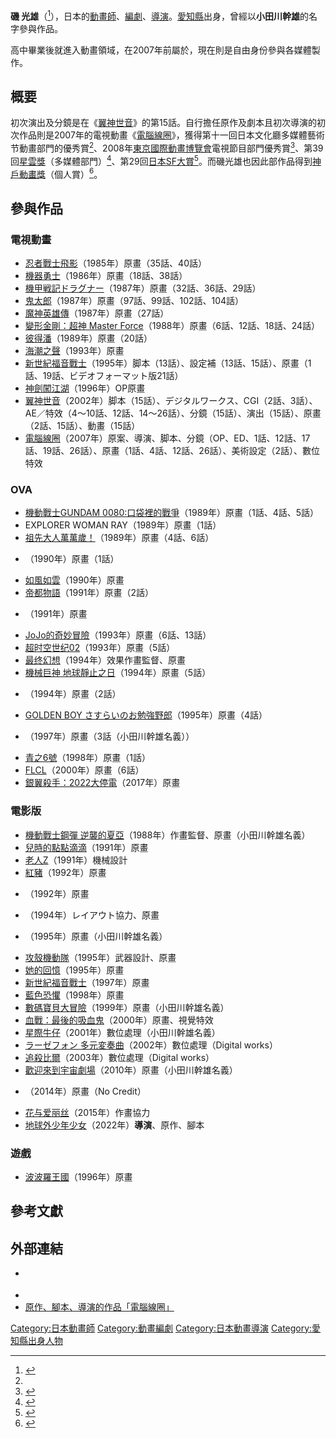 {{noteTA|G1=Anime}}
{{Japanese|japanese=磯 光雄|kana=いそ みつお|romaji=Iso Mitsuo}}
'''磯 光雄'''（{{bd|1966年}}<ref name="bunka2007">{{Cite web|url=http://warp.ndl.go.jp/info:ndljp/pid/1165901/plaza.bunka.go.jp/festival/2007/animation/000830/|title=2007年 文化庁メディア芸術祭 アニメーション部門 優秀賞 電脳コイル | 文化庁メディア芸術プラザ|accessdate=2018-01-09}}</ref>），日本的[[動畫師|動畫師]]、[[編劇|編劇]]、[[導演|導演]]。[[愛知縣|愛知縣]]出身，曾經以'''小田川幹雄'''的名字參與作品。

高中畢業後就進入動畫領域，在2007年前屬於{{link-ja|座圓洞|スタジオ座円洞}}，現在則是自由身份參與各媒體製作。

== 概要 ==
初次演出及分鏡是在《[[翼神世音|翼神世音]]》的第15話。自行擔任原作及劇本且初次導演的初次作品則是2007年的電視動畫《[[電腦線圈|電腦線圈]]》，獲得第十一回日本文化廳多媒體藝術节動畫部門的優秀賞<ref name="bunka2007"/>、2008年[[東京國際動畫博覽會|東京國際動畫博覽會]]電視節目部門優秀賞<ref>{{Cite web |url=http://www.tokyoanime.jp/blog/2008/02/25/133 |title=NEWS ～ 東京国際アニメフェア2008 |accessdate=2018-01-09 |deadurl=yes |archiveurl=https://web.archive.org/web/20080703072855/http://www.tokyoanime.jp/blog/2008/02/25/133 |archivedate=2008-07-03}}</ref>、第39回[[星雲獎_(日本)|星雲獎]]（多媒體部門）<ref>{{Cite web |url=https://animeanime.jp/article/2008/08/24/3574.html |title=第39回星雲賞長編部門 図書館戦争 電脳コイル、20世紀少年も受賞 | アニメ！アニメ！ |accessdate=2018-01-09 |date=2008-08-24 |archive-date=2018-01-10 |archive-url=https://web.archive.org/web/20180110054634/https://animeanime.jp/article/2008/08/24/3574.html |dead-url=no }}</ref>、第29回[[日本SF大賞|日本SF大賞]]<ref>{{Cite web |url=http://old.sfwj.jp/list29.html |title=SFWJ:list29 |accessdate=2018-01-09 |archive-date=2017-04-25 |archive-url=https://web.archive.org/web/20170425221047/http://old.sfwj.jp/list29.html |dead-url=no }}</ref>。而磯光雄也因此部作品得到[[神戶動畫獎|神戶動畫獎]]（個人賞）<ref>{{Cite web |url=http://www.anime-kobe.jp/archive/2008/anime-kobe/index.html |title=アニメーション神戸-第13回アニメーション神戸賞 |accessdate=2018-01-09 |deadurl=yes |archiveurl=https://web.archive.org/web/20160306002312/http://www.anime-kobe.jp/archive/2008/anime-kobe/index.html |archivedate=2016-03-06}}</ref>。

== 參與作品 ==
=== 電視動畫 ===
* [[忍者戰士飛影|忍者戰士飛影]]（1985年）原畫（35話、40話）
* [[機器勇士|機器勇士]]（1986年）原畫（18話、38話）
* [[機甲戦記ドラグナー|機甲戦記ドラグナー]]（1987年）原畫（32話、36話、29話）
* [[鬼太郎|鬼太郎]]（1987年）原畫（97話、99話、102話、104話）
* [[魔神英雄傳|魔神英雄傳]]（1987年）原畫（27話）
* [[變形金剛：超神_Master_Force|變形金剛：超神 Master Force]]（1988年）原畫（6話、12話、18話、24話）
* [[彼得潘|彼得潘]]（1989年）原畫（20話）
* [[海潮之聲|海潮之聲]]（1993年）原畫
* [[新世紀福音戰士|新世紀福音戰士]]（1995年）脚本（13話）、設定補（13話、15話）、原畫（1話、19話、ビデオフォーマット版21話）
* [[神劍闖江湖|神劍闖江湖]]（1996年）OP原畫
* [[翼神世音|翼神世音]]（2002年）脚本（15話）、デジタルワークス、CGI（2話、3話）、AE／特效（4～10話、12話、14～26話）、分鏡（15話）、演出（15話）、原畫（2話、15話）、動畫（15話）
* [[電腦線圈|電腦線圈]]（2007年）原案、導演、脚本、分鏡（OP、ED、1話、12話、17話、19話、26話）、原畫（1話、4話、12話、26話）、美術設定（2話）、數位特效

=== OVA ===
* [[機動戰士GUNDAM_0080:口袋裡的戰爭|機動戰士GUNDAM 0080:口袋裡的戰爭]]（1989年）原畫（1話、4話、5話）
* EXPLORER WOMAN RAY（1989年）原畫（1話）
* [[祖先大人萬萬歲！|祖先大人萬萬歲！]]（1989年）原畫（4話、6話）
* {{link-ja|THE八犬伝}}（1990年）原畫（1話）
* [[如風如雲|如風如雲]]（1990年）原畫
* [[帝都物語|帝都物語]]（1991年）原畫（2話）
* {{lang|ja|夢枕獏 とわいらいと劇場 「骨董屋」}}（1991年）原畫
* [[JoJo的奇妙冒險|JoJo的奇妙冒險]]（1993年）原畫（6話、13話）
* [[超时空世纪|超时空世纪02]]（1993年）原畫（5話）
* [[最终幻想_(动画)|最终幻想]]（1994年）效果作畫監督、原畫
* [[機械巨神_地球靜止之日|機械巨神 地球靜止之日]]（1994年）原畫（5話）
* {{link-ja|おいら宇宙の探鉱夫}}（1994年）原畫（2話）
* [[黃金小子|GOLDEN BOY さすらいのお勉強野郎]]（1995年）原畫（4話）
* {{link-ja|電腦戰隊 Voogie's Angel|電脳戦隊ヴギィ'ズ★エンジェル}}（1997年）原畫（3話（小田川幹雄名義））
* [[青之6號|青之6號]]（1998年）原畫（1話）
* [[FLCL|FLCL]]（2000年）原畫（6話）
* [[銀翼殺手：2022大停電|銀翼殺手：2022大停電]]（2017年）原畫

=== 電影版 ===
* [[機動戰士鋼彈_逆襲的夏亞|機動戰士鋼彈 逆襲的夏亞]]（1988年）作畫監督、原畫（小田川幹雄名義）
* [[兒時的點點滴滴|兒時的點點滴滴]]（1991年）原畫
* [[老人Z|老人Z]]（1991年）機械設計
* [[紅豬|紅豬]]（1992年）原畫
* {{link-ja|走れメロス (アニメ映画)}}（1992年）原畫
* {{link-ja|かっ飛ばせ!ドリーマーズ 〜カープ誕生物語〜}}（1994年）レイアウト協力、原畫
* {{link-ja|ユンカース・カム・ヒア}}（1995年）原畫（小田川幹雄名義）
* [[攻殼機動隊_(1995年電影)|攻殼機動隊]]（1995年）武器設計、原畫
* [[她的回憶|她的回憶]]（1995年）原畫
* [[新世紀福音戰士|新世紀福音戰士]]（1997年）原畫
* [[藍色恐懼|藍色恐懼]]（1998年）原畫
* [[數碼寶貝大冒險|數碼寶貝大冒險]]（1999年）原畫（小田川幹雄名義）
* [[血戰：最後的吸血鬼|血戰：最後的吸血鬼]]（2000年）原畫、視覺特效
* [[星際牛仔|星際牛仔]]（2001年）數位處理（小田川幹雄名義）
* [[ラーゼフォン_多元変奏曲|ラーゼフォン 多元変奏曲]]（2002年）數位處理（Digital works）
* [[追殺比爾|追殺比爾]]（2003年）數位處理（Digital works）
* [[歡迎來到宇宙劇場|歡迎來到宇宙劇場]]（2010年）原畫（小田川幹雄名義）
* {{link-ja|喬凡尼的島|ジョバンニの島}}（2014年）原畫（No Credit）
* [[花与爱丽丝|花与爱丽丝]]（2015年）作畫協力
* [[地球外少年少女|地球外少年少女]]（2022年）'''導演'''、原作、腳本

=== 遊戲 ===
* [[波波羅王國|波波羅王國]]（1996年）原畫

== 參考文獻 ==
{{Reflist|2}}

== 外部連結 ==
* {{Official|http://www.lares.dti.ne.jp/~iso-000/index.html}} {{ja}}
* {{Twitter|isomitsuo}}
* [https://web.archive.org/web/20070627011219/http://www.tokuma.co.jp/coil/index.html 原作、腳本、導演的作品「電腦線圈」] {{ja}}

{{Authority control}}
{{DEFAULTSORT:Iso Mitsuo}}
[[Category:日本動畫師|Category:日本動畫師]]
[[Category:動畫編劇|Category:動畫編劇]]
[[Category:日本動畫導演|Category:日本動畫導演]]
[[Category:愛知縣出身人物|Category:愛知縣出身人物]]